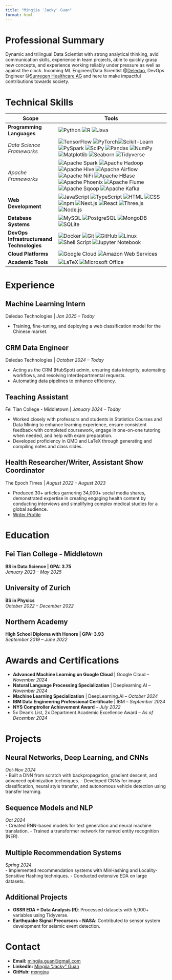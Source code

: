 ```yaml
---
title: "Mingjia 'Jacky' Guan"
format: html
---
```


# Professional Summary

Dynamic and trilingual Data Scientist with strong analytical thinking, avid communication skills, experience in team projects, able to quickly grasp new concepts, and experience working reliably under pressure as well as against the clock. Incoming ML Engineer/Data Scientist @[Deledao](https://www.deledao.com/), DevOps Engineer @[Sunregen Healthcare AG](sunregen.com) and here to make impactful contributions towards society.

# Technical Skills

| **Scope**                                | **Tools**              |
|----------------------|-----------------------------------------------|
| **Programming Languages**                  | ![Python](https://img.shields.io/badge/Python-3776AB?style=for-the-badge&logo=python&logoColor=white) ![R](https://img.shields.io/badge/R-276DC3?style=for-the-badge&logo=r&logoColor=white) ![Java](https://img.shields.io/badge/Java-ED8B00?style=for-the-badge&logo=openjdk&logoColor=white) |
| *Data Science Frameworks*                |![TensorFlow](https://img.shields.io/badge/TensorFlow-FF3F06?style=for-the-badge&logo=tensorflow&logoColor=white) ![PyTorch](https://img.shields.io/badge/PyTorch-EE4C2C?style=for-the-badge&logo=pytorch&logoColor=white)![Scikit-Learn](https://img.shields.io/badge/scikit--learn-F7931E?style=for-the-badge&logo=scikit-learn&logoColor=white) ![PySpark](https://img.shields.io/badge/PySpark-FDEE21?style=for-the-badge&logo=Apache%20Spark&logoColor=black) ![SciPy](https://img.shields.io/badge/SciPy-654FF0?style=for-the-badge&logo=scipy&logoColor=white) ![Pandas](https://img.shields.io/badge/pandas-150458?style=for-the-badge&logo=pandas&logoColor=white) ![NumPy](https://img.shields.io/badge/numpy-013243?style=for-the-badge&logo=numpy&logoColor=white) ![Matplotlib](https://img.shields.io/badge/Matplotlib-11557c?style=for-the-badge&logo=matplotlib&logoColor=white) ![Seaborn](https://img.shields.io/badge/Seaborn-3776AB?style=for-the-badge&logo=python&logoColor=white) ![Tidyverse](https://img.shields.io/badge/Tidyverse-1A162D?style=for-the-badge&logo=r&logoColor=white)|
| *Apache Frameworks*                   | ![Apache Spark](https://img.shields.io/badge/Apache%20Spark-FDEE21?style=for-the-badge&logo=apachespark&logoColor=black) ![Apache Hadoop](https://img.shields.io/badge/Apache%20Hadoop-66CCFF?style=for-the-badge&logo=apachehadoop&logoColor=black) ![Apache Hive](https://img.shields.io/badge/Apache%20Hive-FDEE21?style=for-the-badge&logo=apachehive&logoColor=black) ![Apache Airflow](https://img.shields.io/badge/Apache%20Airflow-017CEE?style=for-the-badge&logo=Apache%20Airflow&logoColor=white) ![Apache NiFi](https://img.shields.io/badge/Apache%20NiFi-728E9B?style=for-the-badge&logo=apache&logoColor=white) ![Apache HBase](https://img.shields.io/badge/Apache%20HBase-509ECE?style=for-the-badge&logo=hbase&logoColor=white) ![Apache Phoenix](https://img.shields.io/badge/Apache%20Phoenix-F66F07?style=for-the-badge&logo=phoenix&logoColor=white) ![Apache Flume](https://img.shields.io/badge/Apache%20Flume-007DAB?style=for-the-badge&logo=apacheflume&logoColor=white) ![Apache Sqoop](https://img.shields.io/badge/Apache%20Sqoop-46A508?style=for-the-badge&logo=sqoop&logoColor=white) ![Apache Kafka](https://img.shields.io/badge/Apache%20Kafka-231F20?style=for-the-badge&logo=apachekafka&logoColor=white) |
| **Web Development**                        |![JavaScript](https://img.shields.io/badge/JavaScript-F7DF1E?style=for-the-badge&logo=javascript&logoColor=black) ![TypeScript](https://img.shields.io/badge/TypeScript-007ACC?style=for-the-badge&logo=typescript&logoColor=white) ![HTML](https://img.shields.io/badge/HTML5-E34F26?style=for-the-badge&logo=html5&logoColor=white) ![CSS](https://img.shields.io/badge/CSS3-1572B6?style=for-the-badge&logo=css3&logoColor=white) ![npm](https://img.shields.io/badge/npm-CB3837?style=for-the-badge&logo=npm&logoColor=white) ![Next.js](https://img.shields.io/badge/Next.js-000000?style=for-the-badge&logo=nextdotjs&logoColor=white) ![React](https://img.shields.io/badge/React-61DAFB?style=for-the-badge&logo=react&logoColor=white) ![Three.js](https://img.shields.io/badge/Three.js-000000?style=for-the-badge&logo=three.js&logoColor=white) ![Node.js](https://img.shields.io/badge/Node.js-339933?style=for-the-badge&logo=node.js&logoColor=white)|
| **Database Systems**                       |![MySQL](https://img.shields.io/badge/MySQL-4479A1?style=for-the-badge&logo=mysql&logoColor=white) ![PostgreSQL](https://img.shields.io/badge/PostgreSQL-316192?style=for-the-badge&logo=postgresql&logoColor=white) ![MongoDB](https://img.shields.io/badge/MongoDB-4EA94B?style=for-the-badge&logo=mongodb&logoColor=white) ![SQLite](https://img.shields.io/badge/SQLite-07405E?style=for-the-badge&logo=sqlite&logoColor=white)|
| **DevOps Infrastructure\n and Technologies** |![Docker](https://img.shields.io/badge/Docker-2CA5E0?style=for-the-badge&logo=docker&logoColor=white) ![Git](https://img.shields.io/badge/Git-F05032?style=for-the-badge&logo=git&logoColor=white) ![GitHub](https://img.shields.io/badge/GitHub-100000?style=for-the-badge&logo=github&logoColor=white) ![Linux](https://img.shields.io/badge/Linux-FCC624?style=for-the-badge&logo=linux&logoColor=black) ![Shell Script](https://img.shields.io/badge/Shell_Script-121011?style=for-the-badge&logo=gnu-bash&logoColor=white) ![Jupyter Notebook](https://img.shields.io/badge/Jupyter-F37626?style=for-the-badge&logo=jupyter&logoColor=white)|
| **Cloud Platforms**                        |![Google Cloud](https://img.shields.io/badge/Google_Cloud-4285F4?style=for-the-badge&logo=google-cloud&logoColor=white) ![Amazon Web Services](https://img.shields.io/badge/AWS-232F3E?style=for-the-badge&logo=amazonwebservices&logoColor=white)|
| **Academic Tools**                         |![LaTeX](https://img.shields.io/badge/LaTeX-008080?style=for-the-badge&logo=latex&logoColor=white) ![Microsoft Office](https://img.shields.io/badge/Microsoft_Office-D83B01?style=for-the-badge&logo=microsoft-office&logoColor=white)|

# Experience

## Machine Learning Intern
Deledao Technologies | 
*Jan 2025 – Today*  

- Training, fine-tuning, and deploying a web classification model for the Chinese market.

## CRM Data Engineer
Deledao Technologies | 
*October 2024 – Today*  

- Acting as the CRM (HubSpot) admin, ensuring data integrity, automating workflows, and resolving interdepartmental requests.
- Automating data pipelines to enhance efficiency.

## Teaching Assistant
Fei Tian College - Middletown | 
*January 2024 – Today*  

- Worked closely with professors and students in Statistics Courses and Data Mining to enhance learning experience, ensure
consistent feedback with completed coursework, engage in one-on-one tutoring when needed, and help with exam
preparation.
- Developed proficiency in QMD and LaTeX through generating and compiling notes and class slides.

## Health Researcher/Writer, Assistant Show Coordinator
The Epoch Times | 
*August 2022 – August 2023*  

- Produced 30+ articles garnering 34,000+ social media shares, demonstrated expertise in creating engaging health content
by conducting interviews and simplifying complex medical studies for a global audience.
- [Writer Profile](https://www.theepochtimes.com/author/mingjia-jacky-guan)

# Education

## Fei Tian College - Middletown  
**BS in Data Science | GPA: 3.75**  
*January 2023 – May 2025*

## University of Zurich  
**BS in Physics**  
*October 2022 – December 2022*

## Northern Academy  
**High School Diploma with Honors | GPA: 3.93**  
*September 2019 – June 2022*

# Awards and Certifications

- **Advanced Machine Learning on Google Cloud** | Google Cloud – *November 2024*
- **Natural Language Processing Specialization** | Deeplearning.AI – *November 2024*
- **Machine Learning Specialization** | DeepLearning.AI – *October 2024*
- **IBM Data Engineering Professional Certificate** | IBM – *September 2024*
- **NYS Comptroller Achievement Award** – *July 2022*
- 5x Dean’s List, 2x Department Academic Excellence Award – *As of December 2024*

# Projects

## Neural Networks, Deep Learning, and CNNs
*Oct-Nov 2024*  
- Built a DNN from scratch with backpropagation, gradient descent, and advanced optimization techniques.
- Developed CNNs for image classification, neural style transfer, and autonomous vehicle detection using transfer learning.

## Sequence Models and NLP
*Oct 2024*  
- Created RNN-based models for text generation and neural machine translation.
- Trained a transformer network for named entity recognition (NER).

## Multiple Recommendation Systems
*Spring 2024*  
- Implemented recommendation systems with MinHashing and Locality-Sensitive Hashing techniques.
- Conducted extensive EDA on large datasets.

## Additional Projects
- **GSSR EDA + Data Analysis (R)**: Processed datasets with 5,000+ variables using Tidyverse.
- **Earthquake Signal Precursors – NASA**: Contributed to sensor system development for seismic event detection.

# Contact

- **Email:** [mingjia.guan@gmail.com](mailto:mingjia.guan@gmail.com)
- **LinkedIn:** [Mingjia “Jacky” Guan](https://www.linkedin.com/in/mingjia-jacky-guan/)
- **GitHub:** [mxngjxa](https://github.com/mxngjxa)
